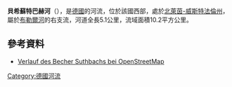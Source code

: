 {{Onesource|time=2020-07-09T02:32:15+00:00}}
{{Coord|50.904851|N|7.477097|E|display=title}}

'''貝希蘇特巴赫河'''（{{lang-de|Becher Suthbach}}），是[[德國|德國]]的河流，位於該國西部，處於[[北萊茵-威斯特法倫州|北萊茵-威斯特法倫州]]，屬於[[布勒爾河|布勒爾河]]的右支流，河道全長5.1公里，流域面積10.2平方公里。

==參考資料==
* [https://www.openstreetmap.org/relation/3108995 Verlauf des Becher Suthbachs bei OpenStreetMap] {{Wayback|url=https://www.openstreetmap.org/relation/3108995 |date=20160306084321 }}

{{Germany-geo-stub}}
[[Category:德國河流|Category:德國河流]]